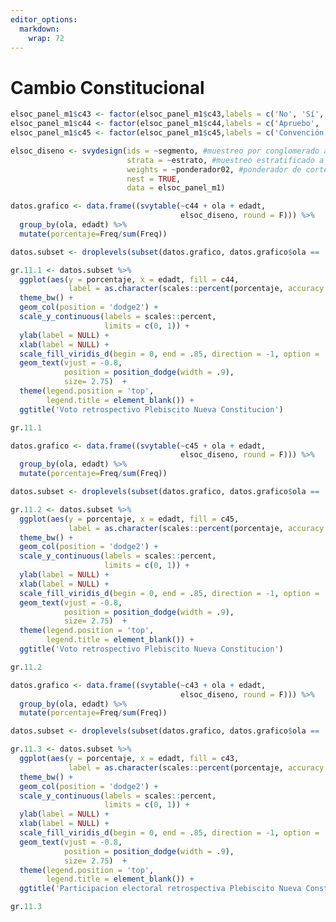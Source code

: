 ```yaml
---
editor_options: 
  markdown: 
    wrap: 72
---
```


# Cambio Constitucional

```r
elsoc_panel_m1$c43 <- factor(elsoc_panel_m1$c43,labels = c('No', 'Sí', 'No tenía edad para hacerlo'))
elsoc_panel_m1$c44 <- factor(elsoc_panel_m1$c44,labels = c('Apruebo', 'Rechazo', 'Nulo', 'Blanco'))
elsoc_panel_m1$c45 <- factor(elsoc_panel_m1$c45,labels = c('Convención Mixta', 'Convención Constitucional', 'Nulo', 'Blanco'))

elsoc_diseno <- svydesign(ids = ~segmento, #muestreo por conglomerado a nivel de manzanas (segmento)
                          strata = ~estrato, #muestreo estratificado a nivel ciudad (estato)
                          weights = ~ponderador02, #ponderador de corte transversal
                          nest = TRUE,
                          data = elsoc_panel_m1)
```


```r
datos.grafico <- data.frame((svytable(~c44 + ola + edadt, 
                                      elsoc_diseno, round = F))) %>% 
  group_by(ola, edadt) %>% 
  mutate(porcentaje=Freq/sum(Freq))

datos.subset <- droplevels(subset(datos.grafico, datos.grafico$ola == '2021'))

gr.11.1 <- datos.subset %>% 
  ggplot(aes(y = porcentaje, x = edadt, fill = c44, 
             label = as.character(scales::percent(porcentaje, accuracy = .1)))) +
  theme_bw() + 
  geom_col(position = 'dodge2') +
  scale_y_continuous(labels = scales::percent,
                     limits = c(0, 1)) +
  ylab(label = NULL) +
  xlab(label = NULL) +
  scale_fill_viridis_d(begin = 0, end = .85, direction = -1, option = 'viridis') +
  geom_text(vjust = -0.8,
            position = position_dodge(width = .9),
            size= 2.75)  + 
  theme(legend.position = 'top',
        legend.title = element_blank()) +
  ggtitle('Voto retrospectivo Plebiscito Nueva Constitucion')

gr.11.1
```

```r
datos.grafico <- data.frame((svytable(~c45 + ola + edadt, 
                                      elsoc_diseno, round = F))) %>% 
  group_by(ola, edadt) %>% 
  mutate(porcentaje=Freq/sum(Freq))

datos.subset <- droplevels(subset(datos.grafico, datos.grafico$ola == '2021'))

gr.11.2 <- datos.subset %>% 
  ggplot(aes(y = porcentaje, x = edadt, fill = c45, 
             label = as.character(scales::percent(porcentaje, accuracy = .1)))) +
  theme_bw() + 
  geom_col(position = 'dodge2') +
  scale_y_continuous(labels = scales::percent,
                     limits = c(0, 1)) +
  ylab(label = NULL) +
  xlab(label = NULL) +
  scale_fill_viridis_d(begin = 0, end = .85, direction = -1, option = 'viridis') +
  geom_text(vjust = -0.8,
            position = position_dodge(width = .9),
            size= 2.75)  + 
  theme(legend.position = 'top',
        legend.title = element_blank()) +
  ggtitle('Voto retrospectivo Plebiscito Nueva Constitucion')

gr.11.2
```


```r
datos.grafico <- data.frame((svytable(~c43 + ola + edadt, 
                                      elsoc_diseno, round = F))) %>% 
  group_by(ola, edadt) %>% 
  mutate(porcentaje=Freq/sum(Freq))

datos.subset <- droplevels(subset(datos.grafico, datos.grafico$ola == '2021'))

gr.11.3 <- datos.subset %>% 
  ggplot(aes(y = porcentaje, x = edadt, fill = c43, 
             label = as.character(scales::percent(porcentaje, accuracy = .1)))) +
  theme_bw() + 
  geom_col(position = 'dodge2') +
  scale_y_continuous(labels = scales::percent,
                     limits = c(0, 1)) +
  ylab(label = NULL) +
  xlab(label = NULL) +
  scale_fill_viridis_d(begin = 0, end = .85, direction = -1, option = 'viridis') +
  geom_text(vjust = -0.8,
            position = position_dodge(width = .9),
            size= 2.75)  + 
  theme(legend.position = 'top',
        legend.title = element_blank()) +
  ggtitle('Participacion electoral retrospectiva Plebiscito Nueva Constitucion')

gr.11.3
```


